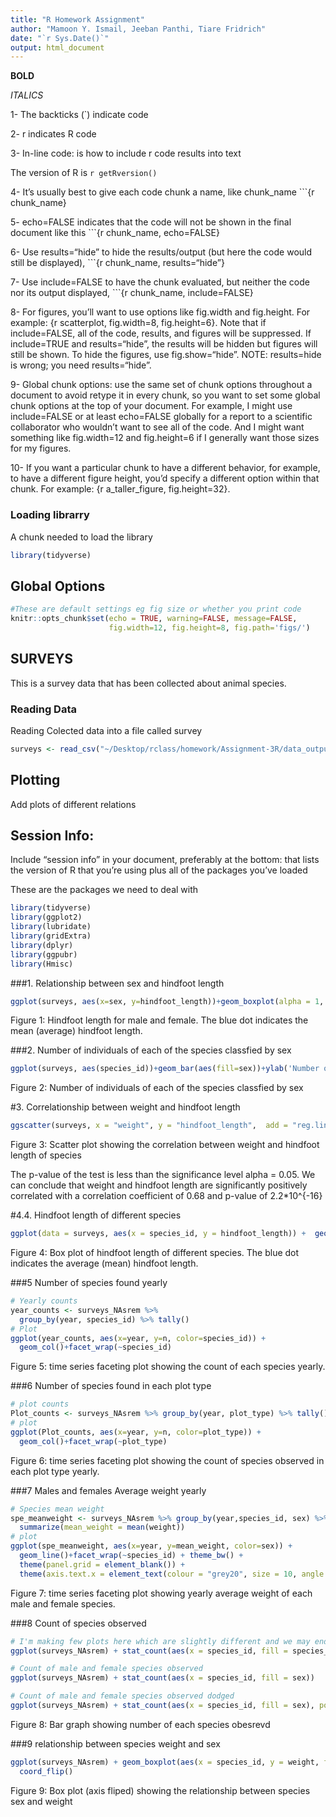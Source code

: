 ```yaml
---
title: "R Homework Assignment"
author: "Mamoon Y. Ismail, Jeeban Panthi, Tiare Fridrich"
date: "`r Sys.Date()`"
output: html_document
---
```


**BOLD**

_ITALICS_

1- The backticks (`) indicate code

2- r indicates R code


3- In-line code: is how to include r code results into text

The version of R is `r getRversion()`

4- It’s usually best to give each code chunk a name, like chunk_name ```{r chunk_name}

5- echo=FALSE indicates that the code will not be shown in the final document like this ```{r chunk_name, echo=FALSE}

6- Use results="hide" to hide the results/output (but here the code would still be displayed), ```{r chunk_name, results="hide"}

7- Use include=FALSE to have the chunk evaluated, but neither the code nor its output displayed, ```{r chunk_name, include=FALSE}

8- For figures, you’ll want to use options like fig.width and fig.height. For example: {r scatterplot, fig.width=8, fig.height=6}. Note that if include=FALSE, all of the code, results, and figures will be suppressed. If include=TRUE and results="hide", the results will be hidden but figures will still be shown. To hide the figures, use fig.show="hide". NOTE: results=hide is wrong; you need results="hide".

9- Global chunk options: use the same set of chunk options throughout a document to avoid retype it in every chunk, so you want to set some global chunk options at the top of your document. For example, I might use include=FALSE or at least echo=FALSE globally for a report to a scientific collaborator who wouldn’t want to see all of the code. And I might want something like fig.width=12 and fig.height=6 if I generally want those sizes for my figures.

10- If you want a particular chunk to have a different behavior, for example, to have a different figure height, you’d specify a different option within that chunk. For example: {r a_taller_figure, fig.height=32}.


### Loading librarry

A chunk needed to load the library

```r
library(tidyverse)
```

## Global Options


```r
#These are default settings eg fig size or whether you print code
knitr::opts_chunk$set(echo = TRUE, warning=FALSE, message=FALSE,
                      fig.width=12, fig.height=8, fig.path='figs/')
```

## SURVEYS

This is a survey data that has been collected about animal species.



### Reading Data



Reading Colected data into a file called survey



```r
surveys <- read_csv("~/Desktop/rclass/homework/Assignment-3R/data_output/surveys_NAsrem.csv")

```


## Plotting

Add plots of different relations



## Session Info:

Include “session info” in your document, preferably at the bottom: that lists the version of R that you’re using plus all of the packages you’ve loaded

These are the packages we need to deal with

```r
library(tidyverse)
library(ggplot2)
library(lubridate)
library(gridExtra)
library(dplyr)
library(ggpubr)
library(Hmisc)
```

###1. Relationship between sex and hindfoot length
```r
ggplot(surveys, aes(x=sex, y=hindfoot_length))+geom_boxplot(alpha = 1, color='red')+xlab('Sex')+ylab('Length of hindfoot (inch)')+stat_summary(fun.y=mean, color="blue", geom="point",  shape=15, size=1,show_guide = T, show.legend = T)
```
Figure 1: Hindfoot length for male and female. The blue dot indicates the mean (average) hindfoot length. 

###2. Number of individuals of each of the species classfied by sex
```r
ggplot(surveys, aes(species_id))+geom_bar(aes(fill=sex))+ylab('Number of individuals recorded')+xlab('Species ID') 
```
Figure 2: Number of individuals of each of the species classfied by sex

#3. Correlationship between weight and hindfoot length
```r
ggscatter(surveys, x = "weight", y = "hindfoot_length",  add = "reg.line", conf.int = TRUE, cor.coef = TRUE, cor.method = "pearson",  xlab = "Hindfoot Length (inch)", ylab = "Weight (gram)")
```
Figure 3: Scatter plot showing the correlation between weight and hindfoot length of species

The p-value of the test is less than the significance level alpha = 0.05. We can conclude that weight and hindfoot length are significantly positively correlated with a correlation coefficient of 0.68 and p-value of 2.2*10^{-16}

#4.4.	Hindfoot length of different species
```r
ggplot(data = surveys, aes(x = species_id, y = hindfoot_length)) +  geom_boxplot(alpha=1, color='red')+xlab('Species ID')+ylab('Hindfoot length (inch)')+stat_summary(fun.y=mean, color="blue", geom="point",  shape=15, size=1,show_guide = T, show.legend = T)
```
Figure 4: Box plot of hindfoot length of different species. The blue dot indicates the average (mean) hindfoot length.

###5 Number of species found yearly
```r
# Yearly counts
year_counts <- surveys_NAsrem %>%
  group_by(year, species_id) %>% tally()
# Plot
ggplot(year_counts, aes(x=year, y=n, color=species_id)) +
  geom_col()+facet_wrap(~species_id)

```
Figure 5: time series faceting plot showing the count of each species yearly.

###6 Number of species found in each plot type
```r
# plot counts
Plot_counts <- surveys_NAsrem %>% group_by(year, plot_type) %>% tally()
# plot
ggplot(Plot_counts, aes(x=year, y=n, color=plot_type)) +
  geom_col()+facet_wrap(~plot_type)

```
Figure 6: time series faceting plot showing the count of species observed in each plot type yearly.

###7 Males and females Average weight yearly
```r
# Species mean weight 
spe_meanweight <- surveys_NAsrem %>% group_by(year,species_id, sex) %>%
  summarize(mean_weight = mean(weight))
# plot
ggplot(spe_meanweight, aes(x=year, y=mean_weight, color=sex)) +
  geom_line()+facet_wrap(~species_id) + theme_bw() +
  theme(panel.grid = element_blank()) +
  theme(axis.text.x = element_text(colour = "grey20", size = 10, angle = 90, hjust = 0.5, vjust = 0.5))
```
Figure 7: time series faceting plot showing yearly average weight of each male and female species.

###8 Count of species observed
```r
# I'm making few plots here which are slightly different and we may end up chose some of them or none
ggplot(surveys_NAsrem) + stat_count(aes(x = species_id, fill = species_id))

# Count of male and female species observed
ggplot(surveys_NAsrem) + stat_count(aes(x = species_id, fill = sex))

# Count of male and female species observed dodged
ggplot(surveys_NAsrem) + stat_count(aes(x = species_id, fill = sex), position = "dodge")

```
Figure 8: Bar graph showing number of each species obesrevd

###9 relationship between species weight and sex
```r
ggplot(surveys_NAsrem) + geom_boxplot(aes(x = species_id, y = weight, fill = sex)) +
  coord_flip()

```
Figure 9: Box plot (axis fliped) showing the relationship between species sex and weight





